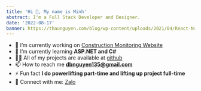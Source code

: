 ```yaml
---
title: 'Hi 👋, My name is Minh'
abstract: I'm a Full Stack Developer and Designer.
date: '2022-08-17'
banner: https://thaunguyen.com/blog/wp-content/uploads/2021/04/React-Native-Apps-Illustration.jpeg
---
```


- 🔭 I’m currently working on [Construction Monitoring Website](https://dom-light.herokuapp.com/)
- 🌱 I’m currently learning **ASP.NET and C#**
- 👨‍💻 All of my projects are available at [github](https://github.com/dinhquangminh98)
- 📫 How to reach me **dbnguyen135@gmail.com**
- ⚡ Fun fact **I do powerlifting part-time and lifting up project full-time**
- 📱 Connect with me: [Zalo](https://zalo.me/0868191111)
